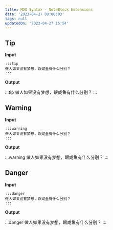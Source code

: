 ```yaml
---
title: MDX Syntax - NoteBlock Extensions
date: '2023-04-27 00:00:03'
tags: null
updatedOn: '2023-04-27 15:54'
---
```


## Tip

**Input**

````
:::tip
做人如果没有梦想，跟咸鱼有什么分别？
:::
````

**Output**

:::tip
做人如果没有梦想，跟咸鱼有什么分别？
:::

## Warning

**Input**

````
:::warning
做人如果没有梦想，跟咸鱼有什么分别？
:::
````

**Output**

:::warning
做人如果没有梦想，跟咸鱼有什么分别？
:::

## Danger

**Input**

````
:::danger
做人如果没有梦想，跟咸鱼有什么分别？
:::
````

**Output**

:::danger
做人如果没有梦想，跟咸鱼有什么分别？
:::
